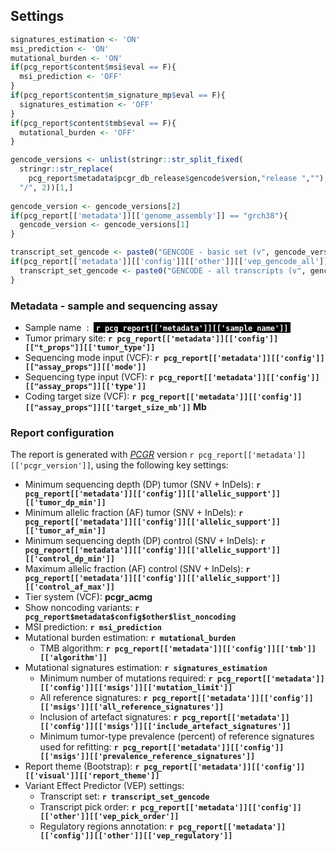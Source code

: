 ## Settings

```r
signatures_estimation <- 'ON'
msi_prediction <- 'ON'
mutational_burden <- 'ON'
if(pcg_report$content$msi$eval == F){
  msi_prediction <- 'OFF'
}
if(pcg_report$content$m_signature_mp$eval == F){
  signatures_estimation <- 'OFF'
}
if(pcg_report$content$tmb$eval == F){
  mutational_burden <- 'OFF'
}

gencode_versions <- unlist(stringr::str_split_fixed(
  stringr::str_replace(
    pcg_report$metadata$pcgr_db_release$gencode$version,"release ",""),
  "/", 2))[1,]
  
gencode_version <- gencode_versions[2]
if(pcg_report[['metadata']][['genome_assembly']] == "grch38"){
  gencode_version <- gencode_versions[1]
}

transcript_set_gencode <- paste0("GENCODE - basic set (v", gencode_version,")")
if(pcg_report[['metadata']][['config']][['other']][['vep_gencode_all']] == T){
  transcript_set_gencode <- paste0("GENCODE - all transcripts (v", gencode_version,")")
}

```

### Metadata - sample and sequencing assay

* Sample name &nbsp;:&nbsp; <span style="background-color:#000000; color:white"><b>&nbsp;`r pcg_report[['metadata']][['sample_name']]`&nbsp;</b></span>
* Tumor primary site:  __`r pcg_report[['metadata']][['config']][["t_props"]][['tumor_type']]`__
* Sequencing mode input (VCF): __`r pcg_report[['metadata']][['config']][["assay_props"]][['mode']]`__
* Sequencing type input (VCF): __`r pcg_report[['metadata']][['config']][["assay_props"]][['type']]`__
* Coding target size (VCF): __`r pcg_report[['metadata']][['config']][["assay_props"]][['target_size_mb']]` Mb__

### Report configuration

The report is generated with _[PCGR](https://github.com/sigven/pcgr)_ version `r pcg_report[['metadata']][['pcgr_version']]`, using the following key settings:

* Minimum sequencing depth (DP) tumor (SNV + InDels): __`r pcg_report[['metadata']][['config']][['allelic_support']][['tumor_dp_min']]`__
* Minimum allelic fraction (AF) tumor (SNV + InDels): __`r pcg_report[['metadata']][['config']][['allelic_support']][['tumor_af_min']]`__
* Minimum sequencing depth (DP) control (SNV + InDels): __`r pcg_report[['metadata']][['config']][['allelic_support']][['control_dp_min']]`__
* Maximum allelic fraction (AF) control (SNV + InDels): __`r pcg_report[['metadata']][['config']][['allelic_support']][['control_af_max']]`__
* Tier system (VCF): __pcgr_acmg__
* Show noncoding variants: __`r pcg_report$metadata$config$other$list_noncoding`__
* MSI prediction: __`r msi_prediction`__
* Mutational burden estimation: __`r mutational_burden`__
  * TMB algorithm: <b> __`r pcg_report[['metadata']][['config']][['tmb']][['algorithm']]`__ </b>
* Mutational signatures estimation: __`r signatures_estimation`__
  * Minimum number of mutations required: __`r pcg_report[['metadata']][['config']][['msigs']][['mutation_limit']]`__
  * All reference signatures: <b> __`r pcg_report[['metadata']][['config']][['msigs']][['all_reference_signatures']]`__ </b>
  * Inclusion of artefact signatures: <b> __`r pcg_report[['metadata']][['config']][['msigs']][['include_artefact_signatures']]`__ </b>
  * Minimum tumor-type prevalence (percent) of reference signatures used for refitting: <b> __`r pcg_report[['metadata']][['config']][['msigs']][['prevalence_reference_signatures']]`__</b>
* Report theme (Bootstrap): __`r pcg_report[['metadata']][['config']][['visual']][['report_theme']]`__
* Variant Effect Predictor (VEP) settings:
  * Transcript set: __`r transcript_set_gencode`__
  * Transcript pick order: __`r pcg_report[['metadata']][['config']][['other']][['vep_pick_order']]`__
  * Regulatory regions annotation: __`r pcg_report[['metadata']][['config']][['other']][['vep_regulatory']]`__



